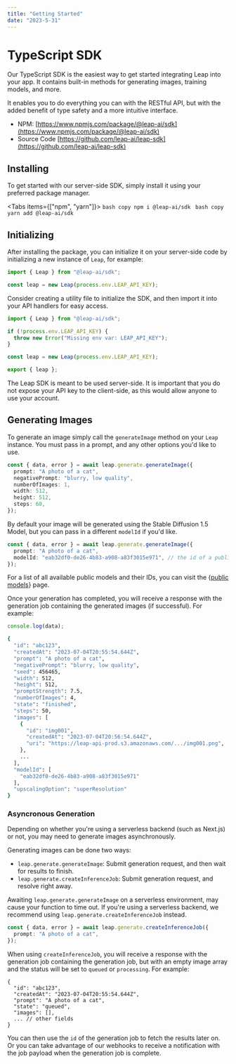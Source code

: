 ---
title: "Getting Started"
date: "2023-5-31"
---


# TypeScript SDK

Our TypeScript SDK is the easiest way to get started integrating Leap into your app. It contains built-in methods for generating images, training models, and more.

It enables you to do everything you can with the RESTful API, but with the added benefit of type safety and a more intuitive interface.


* NPM: [https://www.npmjs.com/package/@leap-ai/sdk](https://www.npmjs.com/package/@leap-ai/sdk)
* Source Code [https://github.com/leap-ai/leap-sdk](https://github.com/leap-ai/leap-sdk)

## Installing

To get started with our server-side SDK, simply install it using your preferred package manager.

<Tabs items={["npm", "yarn"]}>
  <Tab>
    ```bash copy
    npm i @leap-ai/sdk
    ```
  </Tab>
  <Tab>
    ```bash copy
    yarn add @leap-ai/sdk
    ```
  </Tab>
</Tabs>


## Initializing

After installing the package, you can initialize it on your server-side code by initializing a new instance of `Leap`, for example:

```ts copy
import { Leap } from "@leap-ai/sdk";

const leap = new Leap(process.env.LEAP_API_KEY);
```

Consider creating a utility file to initialize the SDK, and then import it into your API handlers for easy access.

```ts filename="leap-util.ts" copy
import { Leap } from "@leap-ai/sdk";

if (!process.env.LEAP_API_KEY) {
  throw new Error("Missing env var: LEAP_API_KEY");
}

const leap = new Leap(process.env.LEAP_API_KEY);

export { leap };
```


<Callout emoji="ℹ" type="info" >
  The Leap SDK is meant to be used server-side. It is important that you do not expose your API key to the client-side, as this would allow anyone to use your account.
</Callout>

## Generating Images

To generate an image simply call the `generateImage` method on your `Leap` instance. You must pass in a prompt, and any other options you'd like to use. 

```ts copy
const { data, error } = await leap.generate.generateImage({
  prompt: "A photo of a cat",
  negativePrompt: "blurry, low quality",
  numberOfImages: 1,
  width: 512,
  height: 512,
  steps: 60,
});
```
By default your image will be generated using the Stable Diffusion 1.5 Model, but you can pass in a different `modelId` if you'd like.

```ts copy
const { data, error } = await leap.generate.generateImage({
  prompt: "A photo of a cat",
  modelId: "eab32df0-de26-4b83-a908-a83f3015e971", // the id of a public or custom model
});
```

For a list of all available public models and their IDs, you can visit the {<a href={internalLinks.publicModels}>public models</a>} page.

Once your generation has completed, you will receive a response with the generation job containing the generated images (if successful). For example:

```ts copy
console.log(data);
```

```bash copy
{
  "id": "abc123",
  "createdAt": "2023-07-04T20:55:54.644Z",
  "prompt": "A photo of a cat",
  "negativePrompt": "blurry, low quality",
  "seed": 456465,
  "width": 512,
  "height": 512,
  "promptStrength": 7.5,
  "numberOfImages": 4,
  "state": "finished",
  "steps": 50,
  "images": [
    {
      "id": "img001",
      "createdAt": "2023-07-04T20:56:54.644Z",
      "uri": "https://leap-api-prod.s3.amazonaws.com/.../img001.png",
    },
    ...
  ],
  "modelId": [
    "eab32df0-de26-4b83-a908-a83f3015e971"
  ],
  "upscalingOption": "superResolution"
}
```


### Asyncronous Generation

Depending on whether you're using a serverless backend (such as Next.js) or not, you may need to generate images asynchronously. 

Generating images can be done two ways:
* `leap.generate.generateImage`: Submit generation request, and then wait for results to finish.
* `leap.generate.createInferenceJob`: Submit generation request, and resolve right away.


Awaiting `leap.generate.generateImage` on a serverless environment, may cause your function to time out. If you're using a serverless backend, we recommend using `leap.generate.createInferenceJob` instead.

```ts
const { data, error } = await leap.generate.createInferenceJob({
  prompt: "A photo of a cat",
});
```

When using `createInferenceJob`, you will receive a response with the generation job containing the generation job, but with an empty image array and the status will be set to `queued` or `processing`. For example:

```shell copy
{
  "id": "abc123",
  "createdAt": "2023-07-04T20:55:54.644Z",
  "prompt": "A photo of a cat",
  "state": "queued",
  "images": [],
  ... // other fields
}
```

You can then use the `id` of the generation job to fetch the results later on. Or you can take advantage of our webhooks to receive a notification with the job payload when the generation job is complete.

